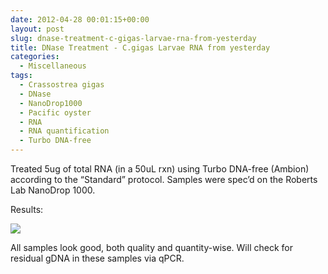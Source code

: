 ```yaml
---
date: 2012-04-28 00:01:15+00:00
layout: post
slug: dnase-treatment-c-gigas-larvae-rna-from-yesterday
title: DNase Treatment - C.gigas Larvae RNA from yesterday
categories:
  - Miscellaneous
tags:
  - Crassostrea gigas
  - DNase
  - NanoDrop1000
  - Pacific oyster
  - RNA
  - RNA quantification
  - Turbo DNA-free
---
```


Treated 5ug of total RNA (in a 50uL rxn) using Turbo DNA-free (Ambion) according to the "Standard" protocol. Samples were spec'd on the Roberts Lab NanoDrop 1000.

Results:

![](https://eagle.fish.washington.edu/Arabidopsis/RNA%20Spec%20Readings/20120427%20DNAsed%20RNA%20ODs-01.JPG)

All samples look good, both quality and quantity-wise. Will check for residual gDNA in these samples via qPCR.
